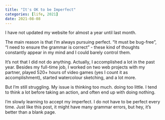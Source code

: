 ```yaml
---
title: "It's OK to be Imperfect"
categories: [life, 2021]
date: 2021-08-08
---
```


I have not updated my website for almost a year until last month. 

The main reason is that I'm always pursuing perfect. "It must be bug-free", "I need to ensure the grammar is correct" - these kind of thoughts constantly appear in my mind and I could barely control them.

It's not that I did not do anything. Actually, I accomplished a lot in the past year. Besides my full-time job, I worked on two web projects with my partner, played 520+ hours of video games (yes I count it as accomplishment), started watercolour sketching, and a lot more.

But I'm still struggling. My issue is thinking too much. doing too little. I tend to think a lot before taking an action, and often end up with doing nothing.

I'm slowly learning to accept my imperfect. I do not have to be perfect every time. Just like this post, it might have many grammar errors, but hey, it's better than a blank page.

